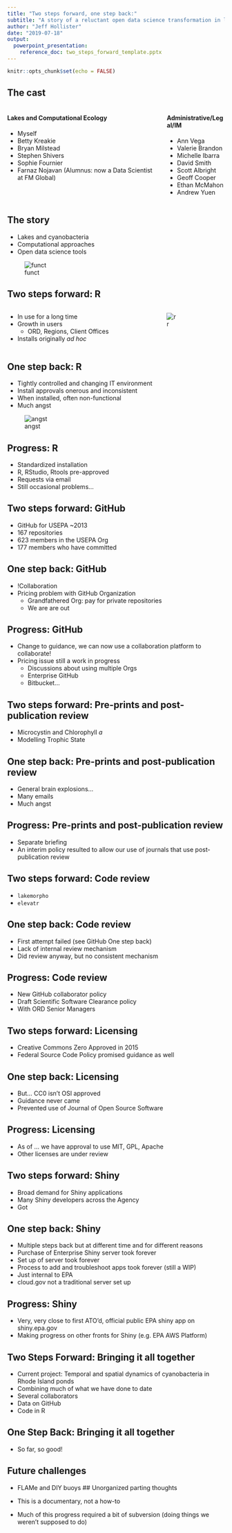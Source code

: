 ```yaml
---
title: "Two steps forward, one step back:"
subtitle: "A story of a reluctant open data science transformation in lakes research"
author: "Jeff Hollister"
date: "2019-07-18"
output:  
  powerpoint_presentation:
    reference_doc: two_steps_forward_template.pptx
---
```


```r
knitr::opts_chunk$set(echo = FALSE)
```
## The cast
:::::::::::::: {.columns}
::: {.column}
#### Lakes and Computational Ecology
- Myself
- Betty Kreakie
- Bryan Milstead
- Stephen Shivers
- Sophie Fournier
- Farnaz Nojavan (Alumnus: now a Data Scientist at FM Global) 
:::
::: {.column}
#### Administrative/Legal/IM
- Ann Vega
- Valerie Brandon
- Michelle Ibarra
- David Smith
- Scott Albright
- Geoff Cooper
- Ethan McMahon
- Andrew Yuen
:::
::::::::::::::

## The story

- Lakes and cyanobacteria
- Computational approaches
- Open data science tools 

![funct](figure/cyano_model_function.jpg)

## Two steps forward: R
:::::::::::::: {.columns}
::: {.column}
- In use for a long time
- Growth in users
  - ORD, Regions, Client Offices
- Installs originally *ad hoc*
:::
::: {.column}
![r](figure/Rlogo.png)
:::
::::::::::::::
## One step back: R

- Tightly controlled and changing IT environment
- Install approvals onerous and inconsistent
- When installed, often non-functional
- Much angst


![angst](figure/angry_oswalt_giphy.gif)

## Progress: R

- Standardized installation
- R, RStudio, Rtools pre-approved
- Requests via email
- Still occasional problems...


## Two steps forward: GitHub

- GitHub for USEPA ~2013
- 167 repositories
- 623 members in the USEPA Org
- 177 members who have committed

## One step back: GitHub 

- !Collaboration
- Pricing problem with GitHub Organization 
  - Grandfathered Org: pay for private repositories
  - We are are out 

## Progress: GitHub

- Change to guidance, we can now use a collaboration platform to collaborate!
- Pricing issue still a work in progress
  - Discussions about using multiple Orgs
  - Enterprise GitHub
  - Bitbucket...

## Two steps forward: Pre-prints and post-publication review

- Microcystin and Chlorophyll *a*
- Modelling Trophic State

## One step back: Pre-prints and post-publication review

- General brain explosions...
- Many emails
- Much angst

## Progress: Pre-prints and post-publication review

- Separate briefing
- An interim policy resulted to allow our use of journals that use post-publication review

## Two steps forward: Code review

- `lakemorpho`
- `elevatr`

## One step back: Code review

- First attempt failed (see GitHub One step back)
- Lack of internal review mechanism
- Did review anyway, but no consistent mechanism

## Progress: Code review

- New GitHub collaborator policy
- Draft Scientific Software Clearance policy
- With ORD Senior Managers

## Two steps forward: Licensing

- Creative Commons Zero Approved in 2015
- Federal Source Code Policy promised guidance as well

## One step back: Licensing

- But...  CC0 isn't OSI approved
- Guidance never came
- Prevented use of Journal of Open Source Software 

## Progress:  Licensing

- As of ... we have approval to use MIT, GPL, Apache
- Other licenses are under review

## Two steps forward: Shiny

- Broad demand for Shiny applications
- Many Shiny developers across the Agency
- Got

## One step back: Shiny

- Multiple steps back but at different time and for different reasons
- Purchase of Enterprise Shiny server took forever
- Set up of server took forever
- Process to add and troubleshoot apps took forever (still a WIP)
- Just internal to EPA
- cloud.gov not a traditional server set up

## Progress: Shiny

- Very, very close to first ATO'd, official public EPA shiny app on shiny.epa.gov
- Making progress on other fronts for Shiny (e.g. EPA AWS Platform)

## Two Steps Forward: Bringing it all together

- Current project: Temporal and spatial dynamics of cyanobacteria in Rhode Island ponds
- Combining much of what we have done to date
- Several collaborators
- Data on GitHub
- Code in R

## One Step Back: Bringing it all together

- So far, so good!

## Future challenges

- FLAMe and DIY buoys
## Unorganized parting thoughts

- This is a documentary, not a how-to
- Much of this progress required a bit of subversion (doing things we weren't supposed to do)

